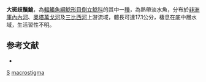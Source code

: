 {{Speciesbox 
| taxon = Synodontis macrostigma
| authority = [[Boulenger|Boulenger]], 1911
| status = LC
| status_system= IUCN3.1
}}

'''大斑歧鬚鮠'''，為[[輻鰭魚綱|輻鰭魚綱]][[鯰形目|鯰形目]][[倒立鯰科|倒立鯰科]]的其中一[[種|種]]，為熱帶淡水魚，分布於[[非洲|非洲]][[庫內內河|庫內內河]]、[[奧塔萬戈河|奧塔萬戈河]]及[[三比西河|三比西河]]上游流域，體長可達17.1公分，棲息在底中層水域，生活習性不明。

==参考文献==
*{{FishBase_species|genus=Synodontis|species=macrostigma|year=2015|month=5}}

{{Taxonbar}}

[[Category:1911年描述的鱼类|S]]
[[Category:歧鬚鮠屬|macrostigma]]